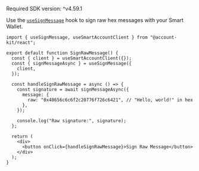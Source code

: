 <Info>Required SDK version: ^v4.59.1</Info>

Use the [`useSignMessage`](/wallets/reference/account-kit/react/hooks/useSignMessage) hook to sign raw hex messages with your Smart Wallet.

<CodeBlocks>

```tsx title="signRawMessage.tsx"
import { useSignMessage, useSmartAccountClient } from "@account-kit/react";

export default function SignRawMessage() {
  const { client } = useSmartAccountClient({});
  const { signMessageAsync } = useSignMessage({
    client,
  });

  const handleSignRawMessage = async () => {
    const signature = await signMessageAsync({
      message: {
        raw: "0x48656c6c6f2c20776f726c6421", // "Hello, world!" in hex
      },
    });

    console.log("Raw signature:", signature);
  };

  return (
    <div>
      <button onClick={handleSignRawMessage}>Sign Raw Message</button>
    </div>
  );
}
```

</CodeBlocks>
